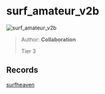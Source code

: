 
# surf_amateur_v2b

![surf_amateur_v2b](https://raw.githubusercontent.com/Sayt123/SurfMapPics/Maps-and-bonuses/csgo/surf_amateur_v2b.jpg)

> Author: **Collaboration**
>
> Tier 3

## Records

[surfheaven](https://surfheaven.eu/map/surf_amateur_v2b)
